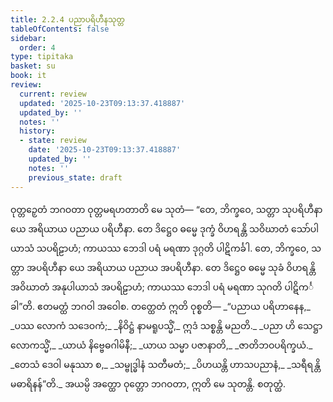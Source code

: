 ```yaml
---
title: 2.2.4 ပညာပရိဟီနသုတ္တ
tableOfContents: false
sidebar:
  order: 4
type: tipitaka
basket: su
book: it
review:
  current: review
  updated: '2025-10-23T09:13:37.418887'
  updated_by: ''
  notes: ''
  history:
  - state: review
    date: '2025-10-23T09:13:37.418887'
    updated_by: ''
    notes: ''
    previous_state: draft
---
```



<ReviewStatus review={frontmatter.review} showDetails={true} />

<HypothesisAnnotation frontmatter={frontmatter} />

<DynamicBreadcrumb />

<Division number="41" book="it" e="ch" v="18" p="219">

<Paragraph number="259" book="it">
ဝုတ္တဉှေတံ ဘဂဝတာ ဝုတ္တမရဟတာတိ မေ သုတံ—
</Paragraph>

<Paragraph number="260" book="it">
“တေ, ဘိက္ခဝေ, သတ္တာ သုပရိဟီနာ ယေ အရိယာယ ပညာယ ပရိဟီနာ. တေ ဒိဋ္ဌေဝ ဓမ္မေ ဒုက္ခံ ဝိဟရန္တိ သဝိဃာတံ သော်ပါယာသံ သပရိဠာဟံ; ကာယဿ ဘေဒါ ပရံ မရဏာ ဒုဂ္ဂတိ ပါဋိကင်္ခါ. တေ, ဘိက္ခဝေ, သတ္တာ အပရိဟီနာ ယေ အရိယာယ ပညာယ အပရိဟီနာ. တေ ဒိဋ္ဌေဝ ဓမ္မေ သုခံ ဝိဟရန္တိ အဝိဃာတံ အနုပါယာသံ အပရိဠာဟံ; ကာယဿ ဘေဒါ ပရံ မရဏာ သုဂတိ ပါဋိကင်္ခါ”တိ. ဧတမတ္ထံ ဘဂဝါ အဝေါစ. တတ္ထေတံ ဣတိ ဝုစ္စတိ—
</Paragraph>

<Paragraph number="261" type="verses" book="it">
_“ပညာယ ပရိဟာနေန,_  
_ပဿ လောကံ သဒေဝကံ;_  
_နိဝိဋ္ဌံ နာမရူပသ္မိံ,_  
ဣဒံ သစ္စန္တိ မညတိ._  

</Paragraph>

<Paragraph number="262" type="verses" book="it">
_ပညာ ဟိ သေဋ္ဌာ လောကသ္မိံ,_  
_ယာယံ နိဗ္ဗေဓဂါမိနီ;_  
_ယာယ သမ္မာ ပဇာနာတိ,_  
_ဇာတိဘဝပရိက္ခယံ._  

</Paragraph>

<Paragraph number="263" type="verses" book="it">
_တေသံ ဒေဝါ မနုဿာ စ,_  
_သမ္ဗုဒ္ဓါနံ သတီမတံ;_  
_ပိဟယန္တိ ဟာသပညာနံ,_  
_သရီရန္တိမဓာရိနန်”တိ._  

</Paragraph>

<Paragraph number="264" book="it">
အယမ္ပိ အတ္ထော ဝုတ္တော ဘဂဝတာ, ဣတိ မေ သုတန္တိ.

</Paragraph>
</Division>

<Paragraph number="265" type="center" book="it">
စတုတ္ထံ.
</Paragraph>